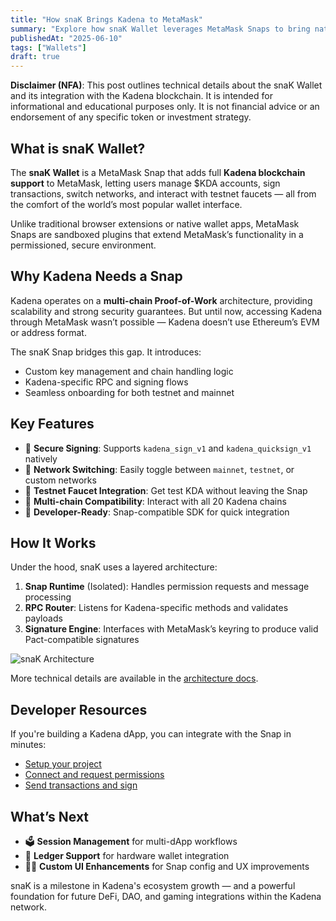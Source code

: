 ```yaml
---
title: "How snaK Brings Kadena to MetaMask"
summary: "Explore how snaK Wallet leverages MetaMask Snaps to bring native Kadena support to millions of users through secure signing, network switching, and seamless developer integrations."
publishedAt: "2025-06-10"
tags: ["Wallets"]
draft: true
---
```

<div className="disclaimer-box">

**Disclaimer (NFA)**: This post outlines technical details about the snaK Wallet and its integration with the Kadena blockchain. It is intended for informational and educational purposes only. It is not financial advice or an endorsement of any specific token or investment strategy.

</div>

<style jsx>{`
  .disclaimer-box {
    border-left: 4px solid #f0ad4e;
    background-color: rgba(240, 173, 78, 0.1);
    padding: 1rem;
    margin: 2rem 0;
    border-radius: 4px;
  }
`}</style>


## What is snaK Wallet?

The **snaK Wallet** is a MetaMask Snap that adds full **Kadena blockchain support** to MetaMask, letting users manage $KDA accounts, sign transactions, switch networks, and interact with testnet faucets — all from the comfort of the world’s most popular wallet interface.

Unlike traditional browser extensions or native wallet apps, MetaMask Snaps are sandboxed plugins that extend MetaMask’s functionality in a permissioned, secure environment.

## Why Kadena Needs a Snap

Kadena operates on a **multi-chain Proof-of-Work** architecture, providing scalability and strong security guarantees. But until now, accessing Kadena through MetaMask wasn’t possible — Kadena doesn’t use Ethereum’s EVM or address format.

The snaK Snap bridges this gap. It introduces:

- Custom key management and chain handling logic
- Kadena-specific RPC and signing flows
- Seamless onboarding for both testnet and mainnet

## Key Features

- 🔐 **Secure Signing**: Supports `kadena_sign_v1` and `kadena_quicksign_v1` natively
- 🔄 **Network Switching**: Easily toggle between `mainnet`, `testnet`, or custom networks
- 🚰 **Testnet Faucet Integration**: Get test KDA without leaving the Snap
- 🔗 **Multi-chain Compatibility**: Interact with all 20 Kadena chains
- 🧰 **Developer-Ready**: Snap-compatible SDK for quick integration

## How It Works

Under the hood, snaK uses a layered architecture:

1. **Snap Runtime** (Isolated): Handles permission requests and message processing
2. **RPC Router**: Listens for Kadena-specific methods and validates payloads
3. **Signature Engine**: Interfaces with MetaMask’s keyring to produce valid Pact-compatible signatures

![snaK Architecture](/images/projects/snak/snak-architecture.png)

More technical details are available in the [architecture docs](https://docs.mindsend.xyz/architecture).

## Developer Resources

If you're building a Kadena dApp, you can integrate with the Snap in minutes:

- [Setup your project](https://docs.mindsend.xyz/sdk/setup-project)
- [Connect and request permissions](https://docs.mindsend.xyz/user-guide/connect)
- [Send transactions and sign](https://docs.mindsend.xyz/user-guide/send-kda)

## What’s Next

- 🗳 **Session Management** for multi-dApp workflows
- 🔐 **Ledger Support** for hardware wallet integration
- 🧑‍🎨 **Custom UI Enhancements** for Snap config and UX improvements

snaK is a milestone in Kadena's ecosystem growth — and a powerful foundation for future DeFi, DAO, and gaming integrations within the Kadena network.
